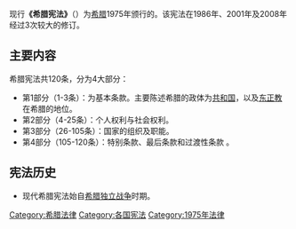 {{unreferenced|time=2012-7-18}} 
{{希臘政治}}
现行'''《希腊宪法》'''（{{lang-el|Σύνταγμα}}）为[[希腊|希腊]]1975年颁行的。该宪法在1986年、2001年及2008年经过3次较大的修订。

== 主要内容 ==
希腊宪法共120条，分为4大部分：
* 第1部分（1-3条）：为基本条款。主要陈述希腊的政体为[[共和国|共和国]]，以及[[东正教|东正教]]在希腊的地位。
* 第2部分（4-25条）：个人权利与社会权利。
* 第3部分（26-105条）：国家的组织及职能。
* 第4部分（105-120条）：特别条款、最后条款和过渡性条款 。

== 宪法历史 ==
*现代希腊宪法始自[[希腊独立战争|希腊独立战争]]时期。

{{希腊专题}}
{{欧洲题目|宪法}}

[[Category:希腊法律|Category:希腊法律]]
[[Category:各国宪法|Category:各国宪法]]
[[Category:1975年法律|Category:1975年法律]]